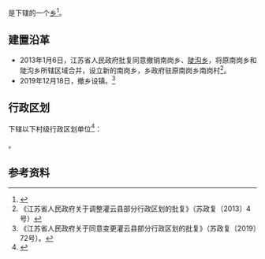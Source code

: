 {{中国乡级行政区|32/07/23/212/000
| 总面积 = 140.5平方公里
| 总人口 = 11.2万人
| 政府驻地 = 南岗村南岗街道601号
| 电话区号 = 518
}}

'''{{PAGENAMEBASE}}'''是{{PRC admin/fullname|32/07/23/212/000|3}}下辖的一个[[乡_(中华人民共和国)|乡]]<ref>{{PRC admin/ref sgc|{{PRC admin/parent|32/07/23/212/000}}}}</ref>。

==建置沿革==
* 2013年1月6日，江苏省人民政府批复同意撤销南岗乡、[[陡沟乡|陡沟乡]]，将原南岗乡和陡沟乡所辖区域合并，设立新的南岗乡，乡政府驻原南岗乡南岗村<ref>《江苏省人民政府关于调整灌云县部分行政区划的批复》（苏政复〔2013〕4号）</ref>。
* 2019年12月18日，撤乡设镇。<ref>《江苏省人民政府关于同意变更灌云县部分行政区划的批复》（苏政复〔2019〕72号）。</ref>

== 行政区划 ==
{{PAGENAMEBASE}}下辖以下村级行政区划单位<ref>{{PRC admin/ref sgc|32/07/23/212/000}}</ref>：

{{PRC admin/children|32/07/23/212/000}}。

== 参考资料 ==
{{reflist}}

{{江苏行政区划小作品}}
{{PRC admin/navcat|32/07/23/212/000}}